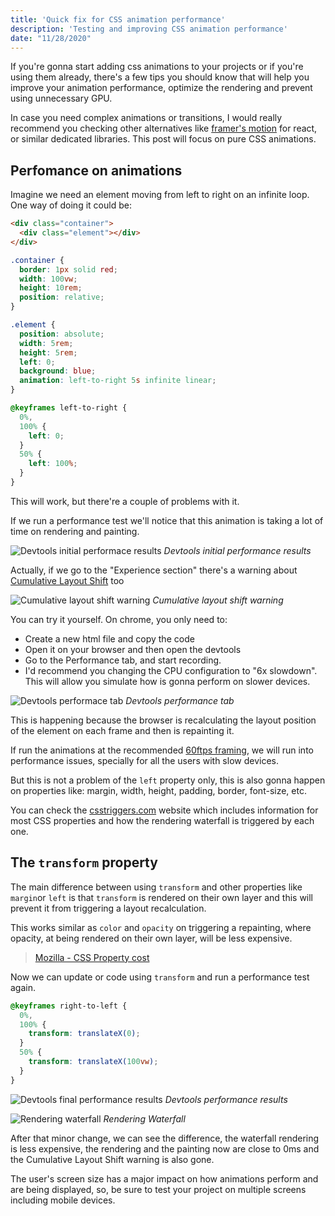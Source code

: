 ```yaml
---
title: 'Quick fix for CSS animation performance'
description: 'Testing and improving CSS animation performance'
date: "11/28/2020"
---
```


If you're gonna start adding css animations to your projects or if you're using them already, there's a few tips you should know that will help you improve your animation performance, optimize the rendering and prevent using unnecessary GPU.

In case you need complex animations or transitions, I would really recommend you checking other alternatives like [framer's motion](https://github.com/framer/motion) for react, or similar dedicated libraries. This post will focus on pure CSS animations.

## Perfomance on animations

Imagine we need an element moving from left to right on an infinite loop. One way of doing it could be:

```html
<div class="container">
  <div class="element"></div>
</div>
```

```css
.container {
  border: 1px solid red;
  width: 100vw;
  height: 10rem;
  position: relative;
}

.element {
  position: absolute;
  width: 5rem;
  height: 5rem;
  left: 0;
  background: blue;
  animation: left-to-right 5s infinite linear;
}

@keyframes left-to-right {
  0%,
  100% {
    left: 0;
  }
  50% {
    left: 100%;
  }
}
```

This will work, but there're a couple of problems with it.

If we run a performance test we'll notice that this animation is taking a lot of time on rendering and painting.

![Devtools initial performace results](/assets/posts/quick-fix-to-css-animation-performance/devtools-initial-performance-results.png)
_Devtools initial performance results_

Actually, if we go to the "Experience section" there's a warning about [Cumulative Layout Shift](https://web.dev/cls/) too

![Cumulative layout shift warning](/assets/posts/quick-fix-to-css-animation-performance/cumulative-layout-shift-warning.png)
_Cumulative layout shift warning_

You can try it yourself. On chrome, you only need to:

- Create a new html file and copy the code
- Open it on your browser and then open the devtools
- Go to the Performance tab, and start recording.
- I'd recommend you changing the CPU configuration to "6x slowdown". This will allow you simulate how is gonna perform on slower devices.

![Devtools performace tab](/assets/posts/quick-fix-to-css-animation-performance/devtools-performance-tab.png)
_Devtools performance tab_

This is happening because the browser is recalculating the layout position of the element on each frame and then is repainting it.

If run the animations at the recommended [60ftps framing](https://developer.mozilla.org/en-US/docs/Tools/Performance/Frame_rate), we will run into performance issues, specially for all the users with slow devices.

But this is not a problem of the `left` property only, this is also gonna happen on properties like: margin, width, height, padding, border, font-size, etc.

You can check the [csstriggers.com](https://csstriggers.com) website which includes information for most CSS properties and how the rendering waterfall is triggered by each one.

## The `transform` property

The main difference between using `transform` and other properties like `margin`or `left` is that `transform` is rendered on their own layer and this will prevent it from triggering a layout recalculation.

This works similar as `color` and `opacity` on triggering a repainting, where opacity, at being rendered on their own layer, will be less expensive.

> [Mozilla - CSS Property cost](https://developer.mozilla.org/en-US/docs/Web/Performance/Animation_performance_and_frame_rate#css_property_cost)

Now we can update or code using `transform` and run a performance test again.

```css
@keyframes right-to-left {
  0%,
  100% {
    transform: translateX(0);
  }
  50% {
    transform: translateX(100vw);
  }
}
```

![Devtools final performance results](/assets/posts/quick-fix-to-css-animation-performance/devtools-final-performance-results.png)
_Devtools performance results_

![Rendering waterfall](/assets/posts/quick-fix-to-css-animation-performance/rendering-waterfall.png)
_Rendering Waterfall_

After that minor change, we can see the difference, the waterfall rendering is less expensive, the rendering and the painting now are close to 0ms and the Cumulative Layout Shift warning is also gone.

The user's screen size has a major impact on how animations perform and are being displayed, so, be sure to test your project on multiple screens including mobile devices.
